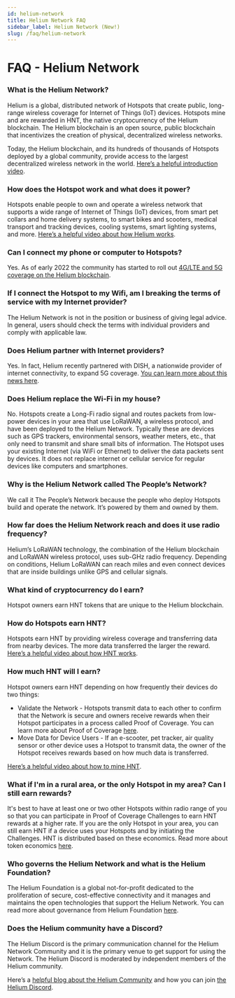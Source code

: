 ```yaml
---
id: helium-network
title: Helium Network FAQ
sidebar_label: Helium Network (New!)
slug: /faq/helium-network
---
```


# FAQ - Helium Network

### What is the Helium Network?

Helium is a global, distributed network of Hotspots that create public, long-range wireless coverage
for Internet of Things (IoT) devices. Hotspots mine and are rewarded in HNT, the native
cryptocurrency of the Helium blockchain. The Helium blockchain is an open source, public blockchain
that incentivizes the creation of physical, decentralized wireless networks.

Today, the Helium blockchain, and its hundreds of thousands of Hotspots deployed by a global
community, provide access to the largest decentralized wireless network in the world.
[Here’s a helpful introduction video](https://youtu.be/Vx9YyS7-d3g).

### How does the Hotspot work and what does it power?

Hotspots enable people to own and operate a wireless network that supports a wide range of Internet
of Things (IoT) devices, from smart pet collars and home delivery systems, to smart bikes and
scooters, medical transport and tracking devices, cooling systems, smart lighting systems, and more.
[Here’s a helpful video about how Helium works](https://www.youtube.com/watch?v=67aQeZTaqNY).

### Can I connect my phone or computer to Hotspots?

Yes. As of early 2022 the community has started to roll out
[4G/LTE and 5G coverage on the Helium blockchain](https://www.helium.com/5G).

### If I connect the Hotspot to my Wifi, am I breaking the terms of service with my Internet provider?

The Helium Network is not in the position or business of giving legal advice. In general, users
should check the terms with individual providers and comply with applicable law.

### Does Helium partner with Internet providers?

Yes. In fact, Helium recently partnered with DISH, a nationwide provider of internet connectivity,
to expand 5G coverage.
[You can learn more about this news here](https://ir.dish.com/news-releases/news-release-details/dish-partners-helium-leverage-helium-networks-blockchain-model).

### Does Helium replace the Wi-Fi in my house?

No. Hotspots create a Long-Fi radio signal and routes packets from low-power devices in your area
that use LoRaWAN, a wireless protocol, and have been deployed to the Helium Network. Typically these
are devices such as GPS trackers, environmental sensors, weather meters, etc., that only need to
transmit and share small bits of information. The Hotspot uses your existing Internet (via WiFi or
Ethernet) to deliver the data packets sent by devices. It does not replace internet or cellular
service for regular devices like computers and smartphones.

### Why is the Helium Network called The People’s Network?

We call it The People’s Network because the people who deploy Hotspots build and operate the
network. It’s powered by them and owned by them.

### How far does the Helium Network reach and does it use radio frequency?

Helium’s LoRaWAN technology, the combination of the Helium blockchain and LoRaWAN wireless protocol,
uses sub-GHz radio frequency. Depending on conditions, Helium LoRaWAN can reach miles and even
connect devices that are inside buildings unlike GPS and cellular signals.

### What kind of cryptocurrency do I earn?

Hotspot owners earn HNT tokens that are unique to the Helium blockchain.

### How do Hotspots earn HNT?

Hotspots earn HNT by providing wireless coverage and transferring data from nearby devices. The more
data transferred the larger the reward.
[Here’s a helpful video about how HNT works](https://www.youtube.com/watch?v=B0JOB88MHSI).

### How much HNT will I earn?

Hotspot owners earn HNT depending on how frequently their devices do two things:

- Validate the Network - Hotspots transmit data to each other to confirm that the Network is secure
  and owners receive rewards when their Hotspot participates in a process called Proof of Coverage.
  You can learn more about Proof of Coverage
  [here](https://docs.helium.com/blockchain/proof-of-coverage).
- Move Data for Device Users - If an e-scooter, pet tracker, air quality sensor or other device uses
  a Hotspot to transmit data, the owner of the Hotspot receives rewards based on how much data is
  transferred.

[Here’s a helpful video about how to mine HNT](https://www.youtube.com/watch?v=kmsk8lTrrts).

### What if I'm in a rural area, or the only Hotspot in my area? Can I still earn rewards?

It's best to have at least one or two other Hotspots within radio range of you so that you can
participate in Proof of Coverage Challenges to earn HNT rewards at a higher rate. If you are the
only Hotspot in your area, you can still earn HNT if a device uses your Hotspots and by initiating
the Challenges. HNT is distributed based on these economics. Read more about token economics
[here](https://www.helium.com/token).

### Who governs the Helium Network and what is the Helium Foundation?

The Helium Foundation is a global not-for-profit dedicated to the proliferation of secure,
cost-effective connectivity and it manages and maintains the open technologies that support the
Helium Network. You can read more about governance from Helium Foundation
[here](https://helium.foundation).

### Does the Helium community have a Discord?

The Helium Discord is the primary communication channel for the Helium Network Community and it is
the primary venue to get support for using the Network. The Helium Discord is moderated by
independent members of the Helium community.

Here’s a [helpful blog about the Helium Community](https://docs.helium.com/community-governance/)
and how you can join [the Helium Discord](https://discord.gg/helium).
